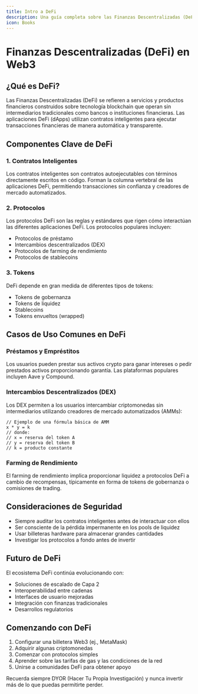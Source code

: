 ```yaml
---
title: Intro a DeFi
description: Una guía completa sobre las Finanzas Descentralizadas (DeFi) en el ecosistema Web3.
icon: Books
---
```


# Finanzas Descentralizadas (DeFi) en Web3

## ¿Qué es DeFi?

Las Finanzas Descentralizadas (DeFi) se refieren a servicios y productos financieros construidos sobre tecnología blockchain que operan sin intermediarios tradicionales como bancos o instituciones financieras. Las aplicaciones DeFi (dApps) utilizan contratos inteligentes para ejecutar transacciones financieras de manera automática y transparente.

## Componentes Clave de DeFi

### 1. Contratos Inteligentes
Los contratos inteligentes son contratos autoejecutables con términos directamente escritos en código. Forman la columna vertebral de las aplicaciones DeFi, permitiendo transacciones sin confianza y creadores de mercado automatizados.

### 2. Protocolos
Los protocolos DeFi son las reglas y estándares que rigen cómo interactúan las diferentes aplicaciones DeFi. Los protocolos populares incluyen:
- Protocolos de préstamo
- Intercambios descentralizados (DEX)
- Protocolos de farming de rendimiento
- Protocolos de stablecoins

### 3. Tokens
DeFi depende en gran medida de diferentes tipos de tokens:
- Tokens de gobernanza
- Tokens de liquidez
- Stablecoins
- Tokens envueltos (wrapped)

## Casos de Uso Comunes en DeFi

### Préstamos y Empréstitos
Los usuarios pueden prestar sus activos crypto para ganar intereses o pedir prestados activos proporcionando garantía. Las plataformas populares incluyen Aave y Compound.

### Intercambios Descentralizados (DEX)
Los DEX permiten a los usuarios intercambiar criptomonedas sin intermediarios utilizando creadores de mercado automatizados (AMMs):

```solidity
// Ejemplo de una fórmula básica de AMM
x * y = k
// donde:
// x = reserva del token A
// y = reserva del token B
// k = producto constante
```

### Farming de Rendimiento
El farming de rendimiento implica proporcionar liquidez a protocolos DeFi a cambio de recompensas, típicamente en forma de tokens de gobernanza o comisiones de trading.

## Consideraciones de Seguridad

- Siempre auditar los contratos inteligentes antes de interactuar con ellos
- Ser consciente de la pérdida impermanente en los pools de liquidez
- Usar billeteras hardware para almacenar grandes cantidades
- Investigar los protocolos a fondo antes de invertir

## Futuro de DeFi

El ecosistema DeFi continúa evolucionando con:
- Soluciones de escalado de Capa 2
- Interoperabilidad entre cadenas
- Interfaces de usuario mejoradas
- Integración con finanzas tradicionales
- Desarrollos regulatorios

## Comenzando con DeFi

1. Configurar una billetera Web3 (ej., MetaMask)
2. Adquirir algunas criptomonedas
3. Comenzar con protocolos simples
4. Aprender sobre las tarifas de gas y las condiciones de la red
5. Unirse a comunidades DeFi para obtener apoyo

Recuerda siempre DYOR (Hacer Tu Propia Investigación) y nunca invertir más de lo que puedas permitirte perder.